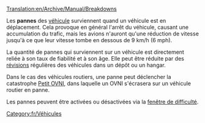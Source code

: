 [[Translation:en/Archive/Manual/Breakdowns]]

Les '''pannes''' des [[fr/Manual/Véhicules|véhicule]] surviennent quand un véhicule est en déplacement. Cela provoque en général l'arrêt du véhicule, causant une accumulation du trafic, mais les avions n'auront qu'une réduction de vitesse jusqu'à ce que leur vitesse tombe en dessous de 9 km/h (6 mph).

La quantité de pannes qui surviennent sur un véhicule est directement reliée à son taux de fiabilité et à son âge. Elle peut être réduite par des [[fr/Manual/Maintenance|révisions]] régulières des véhicules dans un dépôt ou un hangar.

Dans le cas des véhicules routiers, une panne peut déclencher la catastrophe [[fr/Manual/Catastrophes#Petit OVNI|Petit OVNI]], dans laquelle un OVNI s'écrasera sur un véhicule routier en panne.

Les pannes peuvent être activées ou désactivées via la [[fr/Archive/Manual/Settings/Difficulté|fenêtre de difficulté]].

[[Category:fr/Véhicules]]